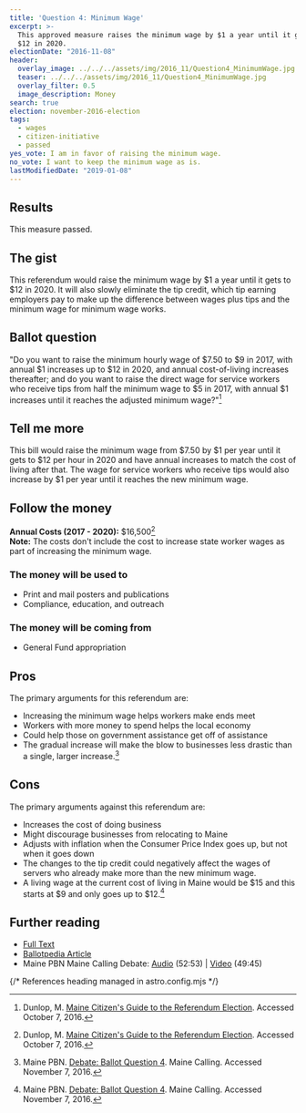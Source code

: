 ```yaml
---
title: 'Question 4: Minimum Wage'
excerpt: >-
  This approved measure raises the minimum wage by $1 a year until it gets to
  $12 in 2020.
electionDate: "2016-11-08"
header:
  overlay_image: ../../../assets/img/2016_11/Question4_MinimumWage.jpg
  teaser: ../../../assets/img/2016_11/Question4_MinimumWage.jpg
  overlay_filter: 0.5
  image_description: Money
search: true
election: november-2016-election
tags:
  - wages
  - citizen-initiative
  - passed
yes_vote: I am in favor of raising the minimum wage.
no_vote: I want to keep the minimum wage as is.
lastModifiedDate: "2019-01-08"
---
```


## Results

This measure passed.

## The gist

This referendum would raise the minimum wage by $1 a year until it gets to $12 in 2020. It will also slowly eliminate the tip credit, which tip earning employers pay to make up the difference between wages plus tips and the minimum wage for minimum wage works.

## Ballot question

"Do you want to raise the minimum hourly wage of $7.50 to $9 in 2017, with annual $1 increases up to $12 in 2020, and annual cost-of-living increases thereafter; and do you want to raise the direct wage for service workers who receive tips from half the minimum wage to $5 in 2017, with annual $1 increases until it reaches the adjusted minimum wage?"[^2]

<YesNoTable yesContent={frontmatter.yes_vote} noContent={frontmatter.no_vote} />

## Tell me more

This bill would raise the minimum wage from $7.50 by $1 per year until it gets to $12 per hour in 2020 and have annual increases to match the cost of living after that. The wage for service workers who receive tips would also increase by $1 per year until it reaches the new minimum wage.

## Follow the money

**Annual Costs (2017 - 2020):** $16,500[^2]
<br />**Note:** The costs don't include the cost to increase state worker wages as part of increasing the minimum wage.

### The money will be used to

- Print and mail posters and publications
- Compliance, education, and outreach

### The money will be coming from

- General Fund appropriation

## Pros

The primary arguments for this referendum are:

- Increasing the minimum wage helps workers make ends meet
- Workers with more money to spend helps the local economy
- Could help those on government assistance get off of assistance
- The gradual increase will make the blow to businesses less drastic than a single, larger increase.[^3]

## Cons

The primary arguments against this referendum are:

- Increases the cost of doing business
- Might discourage businesses from relocating to Maine
- Adjusts with inflation when the Consumer Price Index goes up, but not when it goes down
- The changes to the tip credit could negatively affect the wages of servers who already make more than the new minimum wage.
- A living wage at the current cost of living in Maine would be $15 and this starts at $9 and only goes up to $12.[^3]

## Further reading

- [Full Text](http://www.maine.gov/sos/cec/elec/citizens/miniwage.doc)
- [Ballotpedia Article](<https://ballotpedia.org/Maine_Minimum_Wage_Increase,_Question_4_(2016)>)
- Maine PBN Maine Calling Debate: [Audio](http://mainepublic.org/post/debate-ballot-question-4) (52:53) | [Video](http://video.mainepublic.org/video/2365879881/) (49:45)

{/* References heading managed in astro.config.mjs */}
[^1]: Ballotpedia State Desk. [Maine Minimum Wage Increase, Question 4 (2016)](https://ballotpedia.org/Maine_Minimum_Wage_Increase,_Question_4_(2016)). Ballotpedia.  Accessed October 24, 2016.
[^2]: Dunlop, M. [Maine Citizen's Guide to the Referendum Election](http://www.state.me.us/sos/cec/elec/upcoming/citizensguide2016.pdf). Accessed October 7, 2016.
[^3]: Maine PBN. [Debate: Ballot Question 4](http://mainepublic.org/post/debate-ballot-question-4).  Maine Calling.  Accessed November 7, 2016.
